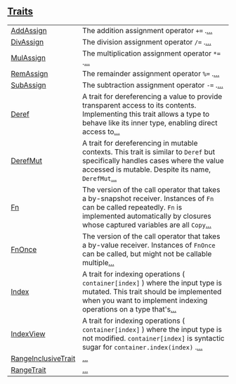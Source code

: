 
[Traits](./core-ops-traits)
 ---
| | |
|:---|:---|
| [AddAssign](./core-ops-arith-AddAssign) | The addition assignment operator `+=` .[...](./core-ops-arith-AddAssign) |
| [DivAssign](./core-ops-arith-DivAssign) | The division assignment operator `/=` .[...](./core-ops-arith-DivAssign) |
| [MulAssign](./core-ops-arith-MulAssign) | The multiplication assignment operator `*=` .[...](./core-ops-arith-MulAssign) |
| [RemAssign](./core-ops-arith-RemAssign) | The remainder assignment operator `%=` .[...](./core-ops-arith-RemAssign) |
| [SubAssign](./core-ops-arith-SubAssign) | The subtraction assignment operator `-=` .[...](./core-ops-arith-SubAssign) |
| [Deref](./core-ops-deref-Deref) | A trait for dereferencing a value to provide transparent access to its contents. Implementing this trait allows a type to behave like its inner type, enabling direct access to[...](./core-ops-deref-Deref) |
| [DerefMut](./core-ops-deref-DerefMut) | A trait for dereferencing in mutable contexts. This trait is similar to `Deref`  but specifically handles cases where the value accessed is mutable. Despite its name, `DerefMut`[...](./core-ops-deref-DerefMut) |
| [Fn](./core-ops-function-Fn) | The version of the call operator that takes a by-snapshot receiver. Instances of `Fn`  can be called repeatedly. `Fn`  is implemented automatically by closures whose captured variables are all `Copy`[...](./core-ops-function-Fn) |
| [FnOnce](./core-ops-function-FnOnce) | The version of the call operator that takes a by-value receiver. Instances of `FnOnce`  can be called, but might not be callable multiple[...](./core-ops-function-FnOnce) |
| [Index](./core-ops-index-Index) | A trait for indexing operations ( `container[index]` ) where the input type is mutated. This trait should be implemented when you want to implement indexing operations on a type that's[...](./core-ops-index-Index) |
| [IndexView](./core-ops-index-IndexView) | A trait for indexing operations ( `container[index]` ) where the input type is not modified. `container[index]`  is syntactic sugar for `container.index(index)` .[...](./core-ops-index-IndexView) |
| [RangeInclusiveTrait](./core-ops-range-RangeInclusiveTrait) | [...](./core-ops-range-RangeInclusiveTrait) |
| [RangeTrait](./core-ops-range-RangeTrait) | [...](./core-ops-range-RangeTrait) |

